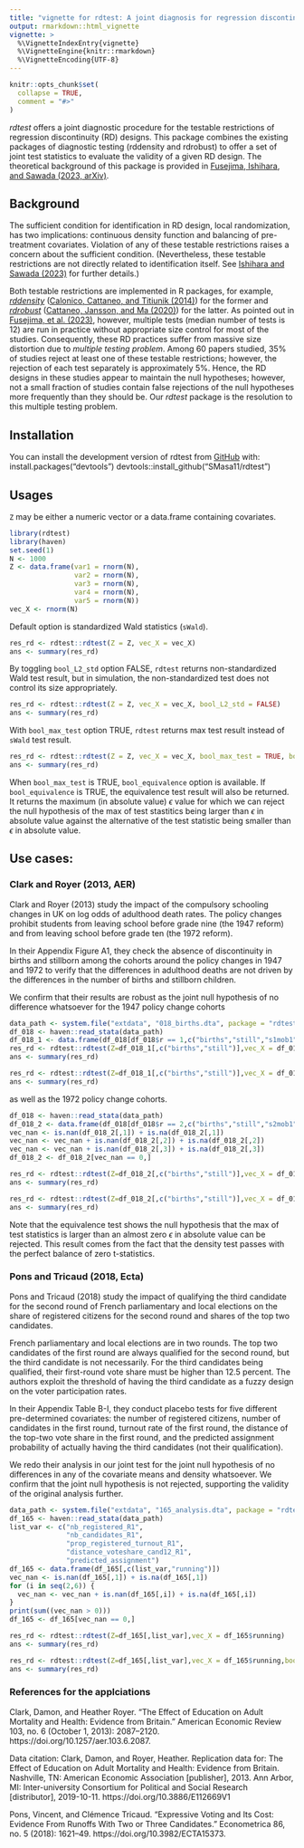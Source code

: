 ```yaml
---
title: "vignette for rdtest: A joint diagnosis for regression discontinuity designs."
output: rmarkdown::html_vignette
vignette: >
  %\VignetteIndexEntry{vignette}
  %\VignetteEngine{knitr::rmarkdown}
  %\VignetteEncoding{UTF-8}
---
```


```r
knitr::opts_chunk$set(
  collapse = TRUE,
  comment = "#>"
)
```

*rdtest* offers a joint diagnostic procedure for the testable restrictions of
regression discontinuity (RD) designs. This package combines the existing
packages of diagnostic testing (rddensity and rdrobust) to offer a set of joint
test statistics to evaluate the validity of a given RD design. The theoretical
background of this package is provided in [Fusejima, Ishihara, and Sawada (2023,
arXiv)](https://arxiv.org/abs/2205.04345).

## Background
The sufficient condition for identification in RD design, local randomization,
has two implications: continuous density function and balancing of
pre-treatment covariates. Violation of any of these testable restrictions raises
a concern about the sufficient condition. (Nevertheless, these testable
restrictions are not directly related to identification itself. See [Ishihara
and Sawada (2023)](https://arxiv.org/abs/2009.07551) for further details.)

Both testable restrictions are implemented in R packages, for example,
[*rddensity*](https://rdpackages.github.io/rddensity/) ([Calonico, Cattaneo, and Titiunik (2014)](https://onlinelibrary.wiley.com/doi/10.3982/ECTA11757)) for the former and [*rdrobust*](https://rdpackages.github.io/rdrobust/) ([Cattaneo, Jansson, and Ma (2020)](https://www.tandfonline.com/doi/abs/10.1080/01621459.2019.1635480)) for the latter. As pointed
out in [Fusejima, et al. (2023)](https://arxiv.org/abs/2205.04345), however,
multiple tests (median number of tests is 12) are run in practice without
appropriate size control for most of the studies. Consequently, these RD
practices suffer from massive size distortion due to *multiple testing problem*.
Among 60 papers studied, 35\% of studies reject at least one of these testable
restrictions; however, the rejection of each test separately is approximately 5\%.
Hence, the RD designs in these studies appear to maintain the null hypotheses;
however, not a small fraction of studies contain false rejections of the null
hypotheses more frequently than they should be. Our *rdtest* package is the
resolution to this multiple testing problem.

## Installation

You can install the development version of rdtest from [GitHub](https://github.com/) with:
install.packages("devtools")
devtools::install_github("SMasa11/rdtest")

## Usages

`Z` may be either a numeric vector or a data.frame containing covariates.
```r
library(rdtest)
library(haven)
set.seed(1)
N <- 1000
Z <- data.frame(var1 = rnorm(N),
                var2 = rnorm(N),
                var3 = rnorm(N),
                var4 = rnorm(N),
                var5 = rnorm(N))
vec_X <- rnorm(N)
```

Default option is standardized Wald statistics (`sWald`).
```r
res_rd <- rdtest::rdtest(Z = Z, vec_X = vec_X)
ans <- summary(res_rd)
```

By toggling `bool_L2_std` option FALSE, `rdtest` returns non-standardized Wald test result, but in simulation, the non-standardized test does not control its size appropriately.
```r
res_rd <- rdtest::rdtest(Z = Z, vec_X = vec_X, bool_L2_std = FALSE)
ans <- summary(res_rd)
```


With `bool_max_test` option TRUE, `rdtest` returns max test result instead of `sWald` test result.
```r
res_rd <- rdtest::rdtest(Z = Z, vec_X = vec_X, bool_max_test = TRUE, bool_equivalence = TRUE)
ans <- summary(res_rd)
```
When `bool_max_test` is TRUE, `bool_equivalence` option is available.
If `bool_equivalence` is TRUE, the equivalence test result will also be returned.
It returns the maximum (in absolute value) $\epsilon$ value for which we can reject the null hypothesis of the max of test stastitics being larger than $\epsilon$ in absolute value against the alternative of the test statistic being smaller than $\epsilon$ in absolute value.

## Use cases:
### Clark and Royer (2013, AER)
Clark and Royer (2013) study the impact of the compulsory schooling changes in 
UK on log odds of adulthood death rates. The policy changes prohibit students 
from leaving school before grade nine (the 1947 reform) and from leaving school 
before grade ten (the 1972 reform).

In their Appendix Figure A1, they check the absence of discontinuity in births 
and stillborn among the cohorts around the policy changes in 1947 and 1972 to
verify that the differences in adulthood deaths are not driven by the 
differences in the number of births and stillborn children.

We confirm that their results are robust as the joint null hypothesis of no 
difference whatsoever for the 1947 policy change cohorts
```r
data_path <- system.file("extdata", "018_births.dta", package = "rdtest")
df_018 <- haven::read_stata(data_path)
df_018_1 <- data.frame(df_018[df_018$r == 1,c("births","still","s1mob1")])
res_rd <- rdtest::rdtest(Z=df_018_1[,c("births","still")],vec_X = df_018_1$s1mob1)
ans <- summary(res_rd)

res_rd <- rdtest::rdtest(Z=df_018_1[,c("births","still")],vec_X = df_018_1$s1mob1,bool_max_test = TRUE,bool_equivalence = TRUE)
ans <- summary(res_rd)
```
as well as the 1972 policy change cohorts.
```r
df_018 <- haven::read_stata(data_path)
df_018_2 <- data.frame(df_018[df_018$r == 2,c("births","still","s2mob1")])
vec_nan <- is.nan(df_018_2[,1]) + is.na(df_018_2[,1])
vec_nan <- vec_nan + is.nan(df_018_2[,2]) + is.na(df_018_2[,2])
vec_nan <- vec_nan + is.nan(df_018_2[,3]) + is.na(df_018_2[,3])
df_018_2 <- df_018_2[vec_nan == 0,]

res_rd <- rdtest::rdtest(Z=df_018_2[,c("births","still")],vec_X = df_018_2$s2mob1)
ans <- summary(res_rd)

res_rd <- rdtest::rdtest(Z=df_018_2[,c("births","still")],vec_X = df_018_2$s2mob1,bool_max_test = TRUE,bool_equivalence = TRUE)
ans <- summary(res_rd)
```
Note that the equivalence test shows the null hypothesis that the max of test statistics is larger than an almost zero $\epsilon$ in absolute value can be rejected. This result comes from the fact that the density test passes with the perfect balance of zero t-statistics.

### Pons and Tricaud (2018, Ecta)
Pons and Tricaud (2018) study the impact of qualifying the third candidate for
the second round of French parliamentary and local elections on the share of 
registered citizens for the second round and shares of the top two candidates.

French parliamentary and local elections are in two rounds. The top two 
candidates of the first round are always qualified for the second round, but the
third candidate is not necessarily. For the third candidates being qualified,
their first-round vote share must be higher than 12.5 percent. The authors 
exploit the threshold of having the third candidate as a fuzzy design on the 
voter participation rates.

In their Appendix Table B-I, they conduct placebo tests for five different 
pre-determined covariates: the number of registered citizens, number of 
candidates in the first round, turnout rate of the first round, the distance of 
the top-two vote share in the first round, and the predicted assignment 
probability of actually having the third candidates (not their qualification).

We redo their analysis in our joint test for the joint null hypothesis of no 
differences in any of the covariate means and density whatsoever. We confirm
that the joint null hypothesis is not rejected, supporting the validity of the 
original analysis further.
```r
data_path <- system.file("extdata", "165_analysis.dta", package = "rdtest")
df_165 <- haven::read_stata(data_path)
list_var <- c("nb_registered_R1",
              "nb_candidates_R1",
              "prop_registered_turnout_R1",
              "distance_voteshare_cand12_R1",
              "predicted_assignment")
df_165 <- data.frame(df_165[,c(list_var,"running")])
vec_nan <- is.nan(df_165[,1]) + is.na(df_165[,1])
for (i in seq(2,6)) {
  vec_nan <- vec_nan + is.nan(df_165[,i]) + is.na(df_165[,i])
}
print(sum((vec_nan > 0)))
df_165 <- df_165[vec_nan == 0,]

res_rd <- rdtest::rdtest(Z=df_165[,list_var],vec_X = df_165$running)
ans <- summary(res_rd)

res_rd <- rdtest::rdtest(Z=df_165[,list_var],vec_X = df_165$running,bool_max_test = TRUE,bool_equivalence = TRUE)
ans <- summary(res_rd)
```

### References for the applciations

Clark, Damon, and Heather Royer. “The Effect of Education on Adult Mortality and Health: Evidence from Britain.” American Economic Review 103, no. 6 (October 1, 2013): 2087–2120. https://doi.org/10.1257/aer.103.6.2087.

Data citation: Clark, Damon, and Royer, Heather. Replication data for: The Effect of Education on Adult Mortality and Health: Evidence from Britain. Nashville, TN: American Economic Association [publisher], 2013. Ann Arbor, MI: Inter-university Consortium for Political and Social Research [distributor], 2019-10-11. https://doi.org/10.3886/E112669V1

Pons, Vincent, and Clémence Tricaud. “Expressive Voting and Its Cost: Evidence From Runoffs With Two or Three Candidates.” Econometrica 86, no. 5 (2018): 1621–49. https://doi.org/10.3982/ECTA15373.

